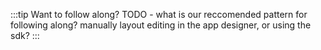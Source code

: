 :::tip Want to follow along?
TODO - what is our reccomended pattern for following along? manually layout editing in the app designer, or using the sdk?
:::
